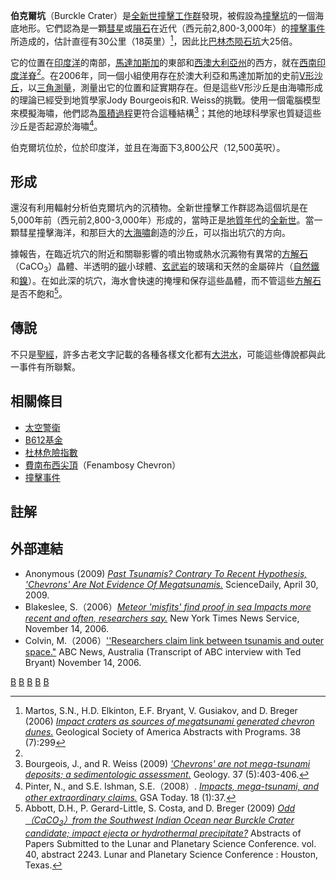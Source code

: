{{Location map
 |Indian Ocean
 |relief = 1
 |label=Burckle Crater
 |lat_deg=-30.865
 |lon_deg=61.365
 |position=right
 |mark=Map_pointer.svg
 |marksize=16
 |width=250
 |float=right
 |caption=在印度洋的伯克爾坑位置
}}

'''伯克爾坑'''（Burckle Crater）是[[全新世撞擊工作群|全新世撞擊工作群]]發現，被假設為[[撞擊坑|撞擊坑]]的一個海底地形。它們認為是一顆[[彗星|彗星]]或[[隕石|隕石]]在近代（西元前2,800-3,000年）的[[撞擊事件|撞擊事件]]所造成的，估計直徑有30公里（18英里）<ref name="Martos2006a">Martos, S.N., H.D. Elkinton, E.F. Bryant, V. Gusiakov, and D. Breger (2006) [https://gsa.confex.com/gsa/2006AM/finalprogram/abstract_114274.htm ''Impact craters as sources of megatsunami generated chevron dunes.''] {{Wayback|url=https://gsa.confex.com/gsa/2006AM/finalprogram/abstract_114274.htm |date=20120424104233 }} Geological Society of America Abstracts with Programs. 38 (7):299</ref>，因此比[[巴林杰陨石坑|巴林杰陨石坑]]大25倍。 

它的位置在[[印度洋|印度洋]]的南部，[[馬達加斯加|馬達加斯加]]的東部和[[西澳大利亞州|西澳大利亞州]]的西方，就在[[西南印度洋脊|西南印度洋脊]]<ref name="Abbott2009a"/>。在2006年，同一個小組使用存在於澳大利亞和馬達加斯加的史前[[盾狀山_(地形)|V形]][[沙丘|沙丘]]，以[[三角測量法|三角測量]]，測量出它的位置和証實期存在。但是這些V形沙丘是由海嘯形成的理論已經受到地質學家Jody Bourgeois和R. Weiss的挑戰。使用一個電腦模型來模擬海嘯，他們認為[[風積過程|風積過程]]更符合這種結構<ref name="Bourgeois2009a">Bourgeois, J., and R. Weiss (2009) [http://faculty.washington.edu/jbourgeo/BourgeoisWeiss2009final.pdf '' 'Chevrons' are not mega-tsunami deposits; a sedimentologic assessment.''] {{Wayback|url=http://faculty.washington.edu/jbourgeo/BourgeoisWeiss2009final.pdf |date=20201026105417 }} Geology. 37 (5):403-406.</ref>；其他的地球科學家也質疑這些沙丘是否起源於海嘯<ref name="Printer2008a">Pinter, N., and S.E. Ishman, S.E.（2008）. [http://www.tcfawcett.com/ipsh/geology/GSAToday_chevrons.pdf  ''Impacts, mega-tsunami, and other extraordinary claims.''] {{Wayback|url=http://www.tcfawcett.com/ipsh/geology/GSAToday_chevrons.pdf |date=20201027175552 }} GSA Today. 18 (1):37.</ref>。

伯克爾坑位於{{Coord|30.865|S|61.365|E|type:landmark|display=inline,title}}，位於印度洋，並且在海面下3,800公尺（12,500英呎）。

== 形成 ==
還沒有利用輻射分析伯克爾坑內的沉積物。全新世撞擊工作群認為這個坑是在5,000年前（西元前2,800-3,000年）形成的，當時正是[[地質年代|地質年代]]的[[全新世|全新世]]。當一顆彗星撞擊海洋，和那巨大的[[大海嘯|大海嘯]]創造的沙丘，可以指出坑穴的方向。

據報告，在臨近坑穴的附近和關聯影響的噴出物或熱水沉澱物有異常的[[方解石|方解石]]（CaCO<sub>3</sub>）晶體、半透明的[[碳|碳]]小球體、[[玄武岩|玄武岩]]的玻璃和天然的金屬碎片（[[自然鐵|自然鐵]]和[[鎳|鎳]]）。在如此深的坑穴，海水會快速的掩埋和保存這些晶體，而不管這些[[方解石|方解石]]是否不飽和<ref name="Abbott2009a">Abbott, D.H., P. Gerard-Little, S. Costa, and D. Breger (2009) [http://www.lpi.usra.edu/meetings/lpsc2009/pdf/2243.pdf ''Odd（CaCO<sub>3</sub>）from the Southwest Indian Ocean near Burckle Crater candidate; impact ejecta or hydrothermal precipitate?''] {{Wayback|url=http://www.lpi.usra.edu/meetings/lpsc2009/pdf/2243.pdf |date=20201028010030 }} Abstracts of Papers Submitted to the Lunar and Planetary Science Conference. vol. 40, abstract 2243. Lunar and Planetary Science Conference : Houston, Texas.</ref>。

== 傳說 ==
不只是[[聖經|聖經]]，許多古老文字記載的各種各樣文化都有[[大洪水|大洪水]]，可能這些傳說都與此一事件有所聯繫。

== 相關條目 ==
* [[太空警衛|太空警衛]]
* [[B612基金|B612基金]]
* [[杜林危險指數|杜林危險指數]]
* [[費南布西尖頂|費南布西尖頂]]（Fenambosy Chevron）
* [[撞擊事件|撞擊事件]]

== 註解 ==
{{Reflist|1}}

== 外部連結 ==
* Anonymous (2009) [http://www.sciencedaily.com/releases/2009/04/090429091637.htm ''Past Tsunamis? Contrary To Recent Hypothesis, 'Chevrons' Are Not Evidence Of Megatsunamis.''] {{Wayback|url=http://www.sciencedaily.com/releases/2009/04/090429091637.htm |date=20200423030917 }} ScienceDaily, April 30, 2009.
* Blakeslee, S.（2006）[https://web.archive.org/web/20121006045440/http://www.utsandiego.com/uniontrib/20061114/news_1n14meteors.html ''Meteor 'misfits' find proof in sea Impacts more recent and often, researchers say.''] New York Times News Service, November 14, 2006.
* Colvin, M.（2006）[http://www.abc.net.au/pm/content/2006/s1788687.htm ''Researchers claim link between tsunamis and outer space."] {{Wayback|url=http://www.abc.net.au/pm/content/2006/s1788687.htm |date=20201013093719 }} ABC News, Australia (Transcript of ABC interview with Ted Bryant) November 14, 2006.

{{Impact cratering on Earth}}

[[Category:撞擊事件|B]]
[[Category:行星科學|B]]
[[Category:天文事件|B]]
[[Category:隕石坑|B]]
[[Category:地球撞擊坑|B]]